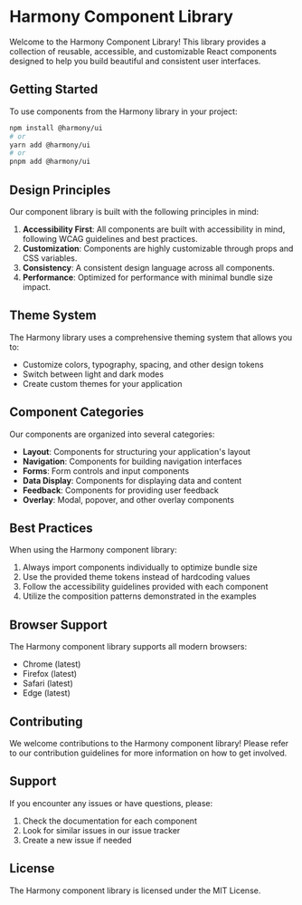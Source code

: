 
<Meta title="Introduction" />

# Harmony Component Library

Welcome to the Harmony Component Library! This library provides a collection of reusable, accessible, and customizable React components designed to help you build beautiful and consistent user interfaces.

## Getting Started

To use components from the Harmony library in your project:

```bash
npm install @harmony/ui
# or
yarn add @harmony/ui
# or
pnpm add @harmony/ui
```

## Design Principles

Our component library is built with the following principles in mind:

1. **Accessibility First**: All components are built with accessibility in mind, following WCAG guidelines and best practices.
2. **Customization**: Components are highly customizable through props and CSS variables.
3. **Consistency**: A consistent design language across all components.
4. **Performance**: Optimized for performance with minimal bundle size impact.

## Theme System

The Harmony library uses a comprehensive theming system that allows you to:

- Customize colors, typography, spacing, and other design tokens
- Switch between light and dark modes
- Create custom themes for your application

## Component Categories

Our components are organized into several categories:

- **Layout**: Components for structuring your application's layout
- **Navigation**: Components for building navigation interfaces
- **Forms**: Form controls and input components
- **Data Display**: Components for displaying data and content
- **Feedback**: Components for providing user feedback
- **Overlay**: Modal, popover, and other overlay components

## Best Practices

When using the Harmony component library:

1. Always import components individually to optimize bundle size
2. Use the provided theme tokens instead of hardcoding values
3. Follow the accessibility guidelines provided with each component
4. Utilize the composition patterns demonstrated in the examples

## Browser Support

The Harmony component library supports all modern browsers:

- Chrome (latest)
- Firefox (latest)
- Safari (latest)
- Edge (latest)

## Contributing

We welcome contributions to the Harmony component library! Please refer to our contribution guidelines for more information on how to get involved.

## Support

If you encounter any issues or have questions, please:

1. Check the documentation for each component
2. Look for similar issues in our issue tracker
3. Create a new issue if needed

## License

The Harmony component library is licensed under the MIT License.
